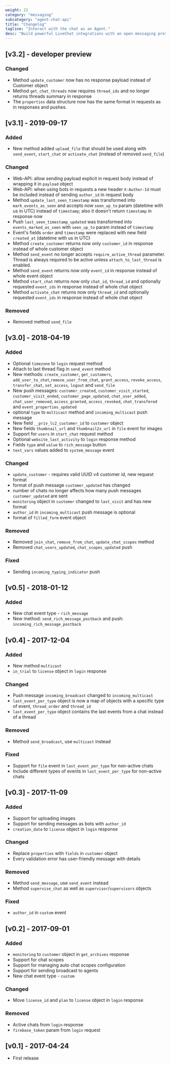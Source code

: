 ```yaml
---
weight: 22
category: "messaging"
subcategory: "agent-chat-api"
title: "Changelog"
tagline: "Interact with the chat as an Agent."
desc: "Build powerful LiveChat integrations with an open messaging protocol. Use the Agent Chat Web API to send messages, manage access and properties."
---
```


## [v3.2] - developer preview

### Changed
- Method `update_customer` now has no response payload instead of Customer object
- Method `get_chat_threads` now requires `thread_ids` and no longer returns threads summary in response
- The `properties` data structure now has the same format in requests as in responses and pushes.

## [v3.1] - 2019-09-17

### Added
- New method added `upload_file` that should be used along with `send_event`, `start_chat` or `activate_chat` (instead of removed `send_file`)

### Changed
- Web-API: allow sending payload explicit in request body instead of wrapping it in `payload` object
- Web-API: when using bots in requests a new header `X-Author-Id` must be included instead of sending `author_id` in request body
- Method `update_last_seen_timestamp` was transformed into `mark_events_as_seen` and accepts now `seen_up_to` param (datetime with us in UTC) instead of `timestamp`; also it doesn't return `timestamp` in response now
- Push `last_seen_timestamp_updated` was transformed into `events_marked_as_seen` with `seen_up_to` param instead of `timestamp`
- Event's fields `order` and `timestamp` were replaced with new field `created_at` (datetime with us in UTC)
- Method `create_customer` returns now only `customer_id` in response instead of whole customer object
- Method `send_event` no longer accepts `require_active_thread` parameter.  Thread is always required to be active unless `attach_to_last_thread` is enabled.
- Method `send_event` returns now only `event_id` in response instead of whole event object
- Method `start_chat` returns now only `chat_id`, `thread_id` and optionally requested `event_ids` in response instead of whole chat object
- Method `activate_chat` returns now only `thread_id` and optionally requested `event_ids` in response instead of whole chat object

### Removed
- Removed method `send_file`

## [v3.0] - 2018-04-19

### Added
- Optional `timezone` to `login` request method
- Attach to last thread flag in `send_event` method
- New methods: `create_customer`, `get_customers`, `add_user_to_chat`,`remove_user_from_chat`, `grant_access`, `revoke_access`, `transfer_chat`, `set_access`, `logout` and `send_file`
- New push messages: `customer_created`, `customer_visit_started`, `customer_visit_ended`, `customer_page_updated`, `chat_user_added`, `chat_user_removed`, `access_granted`, `access_revoked`, `chat_transfered` and `event_properties_updated`
- optional `type` to `multicast` method and `incoming_multicast` push message
- New field `__priv_lc2_customer_id` to `customer` object
- New fields `thumbnail_url` and `thumbnail2x_url` in `file` event for images
- Support for `users` in `start_chat` request method
- Optional `website_last_activity` to `login` response method
- Fields `type` and `value` to `rich_message` button
- `text_vars` values added to `system_message` event

### Changed
- `update_customer` - requires valid UUID v4 customer id, new request format
- format of push message `customer_updated` has changed
- number of chats no longer affects how many push messages `customer_updated` are sent
- `monitoring` object in `customer` changed to `last_visit` and has new format
- `author_id` in `incoming_multicast` push message is optional
- format of `filled_form` event object

### Removed
- Removed `join_chat`, `remove_from_chat`, `update_chat_scopes` method
- Removed `chat_users_updated`, `chat_scopes_updated` push

### Fixed
- Sending `incoming_typing_indicator` push

## [v0.5] - 2018-01-12

### Added
- New chat event type - `rich_message`
- New method: `send_rich_message_postback` and push: `incoming_rich_message_postback`

## [v0.4] - 2017-12-04

### Added
- New method `multicast`
- `in_trial` to `license` object in `login` response

### Changed
- Push message `incoming_broadcast` changed to `incoming_multicast`
- `last_event_per_type` object is now a map of objects with a specific type of event, `thread_order` and `thread_id`
- `last_event_per_type` object contains the last events from a chat instead of a thread

### Removed
- Method `send_broadcast`, use `multicast` instead

### Fixed
- Support for `file` event in `last_event_per_type` for non-active chats
- Include different types of events in `last_event_per_type` for non-active chats

## [v0.3] - 2017-11-09

### Added
- Support for uploading images
- Support for sending messages as bots with `author_id`
- `creation_date` to `license` object in `login` response

### Changed
- Replace `properties` with `fields` in `customer` object
- Every validation error has user-friendly message with details

### Removed
- Method `send_message`, use `send_event` instead
- Method `supervise_chat` as well as `supervisor`/`supervisors` objects

### Fixed
 - `author_id` in `custom` event

## [v0.2] - 2017-09-01

### Added
- `monitoring` to `customer` object in `get_archives` response
- Support for chat scopes
- Support for managing auto chat scopes configuration
- Support for sending broadcast to agents
- New chat event type - `custom`

### Changed
- Move `license_id` and `plan` to `license` object in `login` response

### Removed
- Active chats from `login` response
- `firebase_token` param from `login` request

## [v0.1] - 2017-04-24

- First release
